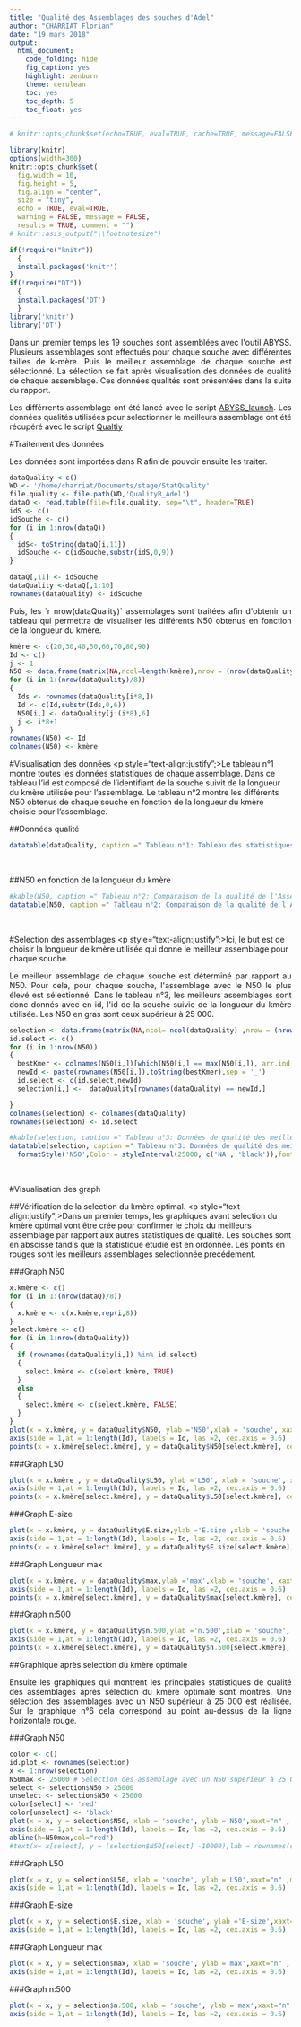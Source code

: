 ```yaml
---
title: "Qualité des Assemblages des souches d'Adel"
author: "CHARRIAT Florian"
date: "19 mars 2018"
output:
  html_document:
    code_folding: hide
    fig_caption: yes
    highlight: zenburn
    theme: cerulean
    toc: yes
    toc_depth: 5
    toc_float: yes
---
```

```r
# knitr::opts_chunk$set(echo=TRUE, eval=TRUE, cache=TRUE, message=FALSE, warning=FALSE, comment="")

library(knitr)
options(width=300)
knitr::opts_chunk$set(
  fig.width = 10, 
  fig.height = 5, 
  fig.align = "center", 
  size = "tiny", 
  echo = TRUE, eval=TRUE, 
  warning = FALSE, message = FALSE, 
  results = TRUE, comment = "")
# knitr::asis_output("\\footnotesize")

```


```r
if(!require("knitr"))
  {
  install.packages('knitr')
}
if(!require("DT"))
  {
  install.packages('DT')
  }
library('knitr')
library('DT')
```

<p style="text-align:justify";>Dans un premier temps les 19 souches sont assemblées avec l'outil ABYSS. Plusieurs assemblages sont effectués pour chaque souche avec différentes tailles de k-mère. Puis le meilleur assemblage de chaque souche est sélectionné. La sélection se fait après visualisation des données de qualité de chaque assemblage. Ces données qualités sont présentées dans la suite du rapport.</p>

<p style="text-align:justify";>Les différrents assemblage ont été lancé avec le script <a href="https://floriancha.github.io/Script/index.html" target="_blank">ABYSS_launch</a>. Les données qualités utilisées pour selectionner le meilleurs assemblage ont été récupéré avec le script <a href="https://floriancha.github.io/Script/index.html" target="_blank">Qualtiy</a> </p>

#Traitement des données

<p style="text-align:justify";>Les données sont importées dans R afin de pouvoir ensuite les traiter.</p>
```r
dataQuality <-c()
WD <- '/home/charriat/Documents/stage/StatQuality'
file.quality <- file.path(WD,'QualityR_Adel')
dataQ <- read.table(file=file.quality, sep="\t", header=TRUE)
idS <- c()
idSouche <- c()
for (i in 1:nrow(dataQ))
{
  idS<- toString(dataQ[i,11])
  idSouche <- c(idSouche,substr(idS,0,9))
}

dataQ[,11] <- idSouche
dataQuality <-dataQ[,1:10]
rownames(dataQuality) <- idSouche
```

<p style="text-align:justify";>Puis, les `r nrow(dataQuality)` assemblages sont traitées afin d'obtenir un tableau qui permettra de visualiser les différents N50 obtenus en fonction de la longueur du kmère.</p>
```r
kmère <- c(20,30,40,50,60,70,80,90)
Id <- c()
j <- 1
N50 <- data.frame(matrix(NA,ncol=length(kmère),nrow = (nrow(dataQuality)/8)))
for (i in 1:(nrow(dataQuality)/8))
{
  Ids <- rownames(dataQuality[i*8,])
  Id <- c(Id,substr(Ids,0,6))
  N50[i,] <- dataQuality[j:(i*8),6]
  j <- i*8+1
}
rownames(N50) <- Id
colnames(N50) <- kmère

```

#Visualisation des données
<p style="text-align:justify";>Le tableau n°1 montre toutes les données statistiques de chaque assemblage. Dans ce tableau l'id est composé de l'identifiant de la souche suivit de la longueur du kmère utilisée pour l'assemblage. Le tableau n°2 montre les différents N50 obtenus de chaque souche en fonction de la longueur du kmère choisie  pour l'assemblage.</p>


##Données qualité 
```R
datatable(dataQuality, caption =" Tableau n°1: Tableau des statistiques de qualité de tous les assemblages",colnames = c('Id', colnames(dataQuality)),extensions = 'Buttons', options = list(dom = 'Blfrtip',buttons = c('copy', 'csv', 'excel', 'pdf', 'print'))) 
```

&nbsp;

##N50 en fonction de la longueur du kmère
```R

#kable(N50, caption =" Tableau n°2: Comparaison de la qualité de l'Assemblage (N50) en fonction de la longueur de kmère utilisée")
datatable(N50, caption =" Tableau n°2: Comparaison de la qualité de l'Assemblage (N50) en fonction de la longueur de kmère utilisée",colnames = c('Id', colnames(N50)),extensions = 'Buttons', options = list(dom = 'Blfrtip',buttons = c('copy', 'csv', 'excel', 'pdf', 'print')))
```

&nbsp;

#Selection des assemblages
<p style="text-align:justify";>Ici, le but est de choisir la longueur de kmère utilisée qui donne le meilleur assemblage pour chaque souche.</p>
<p style="text-align:justify";>Le meilleur assemblage de chaque souche est déterminé par rapport au N50. Pour cela, pour chaque souche, l'assemblage avec le N50 le plus élevé est sélectionné. Dans le tableau n°3, les meilleurs assemblages sont donc donnés avec en id, l'id de la souche suivie de la longueur du kmère utilisée. Les N50 en gras sont ceux supérieur à 25 000.</p>

```r
selection <- data.frame(matrix(NA,ncol= ncol(dataQuality) ,nrow = (nrow(dataQuality)/8)))
id.select <- c()
for (i in 1:nrow(N50))
{
  bestKmer <- colnames(N50[i,])[which(N50[i,] == max(N50[i,]), arr.ind = TRUE)[2]]
  newId <- paste(rownames(N50[i,]),toString(bestKmer),sep = '_')
  id.select <- c(id.select,newId)
  selection[i,] <-  dataQuality[rownames(dataQuality) == newId,]

}
colnames(selection) <- colnames(dataQuality)
rownames(selection) <- id.select

#kable(selection, caption =" Tableau n°3: Données de qualité des meilleurs assemblages selectionnés en fonction de la longueur de kmère utilisée")
datatable(selection, caption =" Tableau n°3: Données de qualité des meilleurs assemblages selectionnés en fonction de la longueur de kmère utilisée", colnames = c('Id', colnames(selection)),extensions = 'Buttons', options = list(dom = 'Blfrtip',buttons = c('copy', 'csv', 'excel', 'pdf', 'print')))%>%
  formatStyle('N50',Color = styleInterval(25000, c('NA', 'black')),fontWeight= styleInterval(25000, c('NA', 'black')))
```

&nbsp;

#Visualisation des graph

##Vérification de la selection du kmère optimal.
<p style="text-align:justify";>Dans un premier temps, les graphiques avant selection du kmère optimal vont être crée pour confirmer le choix du meilleurs assemblage par rapport aux autres statistiques de qualité. Les souches sont en abscisse tandis que la statistique étudié est en ordonnée. Les points en rouges sont les meilleurs assemblages selectionnée precédement.</p>

###Graph N50
```r
x.kmère <- c()
for (i in 1:(nrow(dataQ)/8))
{
  x.kmère <- c(x.kmère,rep(i,8))
}
select.kmère <- c()
for (i in 1:nrow(dataQuality))
{
  if (rownames(dataQuality[i,]) %in% id.select)
  {
    select.kmère <- c(select.kmère, TRUE)
  }
  else 
  {
    select.kmère <- c(select.kmère, FALSE)
  }
}
plot(x = x.kmère, y = dataQuality$N50, ylab ='N50',xlab = 'souche', xaxt="n" , main ='Graphique n°1 : Assemblage de chaque souche en fonction du N50', cex = 0.3)
axis(side = 1,at = 1:length(Id), labels = Id, las =2, cex.axis = 0.6)
points(x = x.kmère[select.kmère], y = dataQuality$N50[select.kmère], cex = 0.4, col = 'red')
```

###Graph L50
```r
plot(x = x.kmère , y = dataQuality$L50, ylab ='L50', xlab = 'souche', xaxt="n" , main ='Graphique n°2 : Assemblage de chaque souche en fonction du L50', cex = 0.1)
axis(side = 1,at = 1:length(Id), labels = Id, las =2, cex.axis = 0.6)
points(x = x.kmère[select.kmère], y = dataQuality$L50[select.kmère], cex = 0.3, col = 'red')
```

###Graph E-size
```r
plot(x = x.kmère, y = dataQuality$E.size,ylab ='E.size',xlab = 'souche',xaxt="n", main ="Graphique n°3 : Assemblage de chaque souche en fonction de l'E-size", cex = 0.3)
axis(side = 1,at = 1:length(Id), labels = Id, las =2, cex.axis = 0.6)
points(x = x.kmère[select.kmère], y = dataQuality$E.size[select.kmère], cex = 0.4, col = 'red')
```

###Graph Longueur max
```r
plot(x = x.kmère, y = dataQuality$max,ylab ='max',xlab = 'souche', xaxt="n" , main ='Graphique n°4 : Assemblage de chaque souche en fonction de la longueur max des contigs', cex = 0.3)
axis(side = 1,at = 1:length(Id), labels = Id, las =2, cex.axis = 0.6)
points(x = x.kmère[select.kmère], y = dataQuality$max[select.kmère], cex = 0.4, col = 'red')

```

###Graph n:500
```r
plot(x = x.kmère, y = dataQuality$n.500,ylab ='n.500',xlab = 'souche', xaxt="n" , main ='Graphique n°5 : Assemblage de chaque souche en fonction du nombre de contigs supérieur à 500', cex = 0.3)
axis(side = 1,at = 1:length(Id), labels = Id, las =2, cex.axis = 0.6)
points(x = x.kmère[select.kmère], y = dataQuality$n.500[select.kmère], cex = 0.4, col = 'red')

```

##Graphique après selection du kmère optimale

<p style="text-align:justify";> Ensuite les graphiques qui montrent les principales statistiques de qualité des assemblages après sélection du kmère optimale sont montrés. Une sélection des assemblages avec un N50 supérieur à 25 000 est réalisée. Sur le graphique n°6 cela correspond au point au-dessus de la ligne horizontale rouge.</p>

###Graph N50
```r
color <- c()
id.plot <- rownames(selection)
x <- 1:nrow(selection)
N50max <- 25000 # Selection des assemblage avec un N50 supérieur à 25 000
select <- selection$N50 > 25000
unselect <- selection$N50 < 25000
color[select] <- 'red'
color[unselect] <- 'black'
plot(x = x, y = selection$N50, xlab = 'souche', ylab ='N50',xaxt="n" , main ='Graphique n°6 : Assemblage de chaque souche en fonction du N50', col = color, cex = 0.4)
axis(side = 1,at = 1:length(Id), labels = Id, las =2, cex.axis = 0.6)
abline(h=N50max,col="red") 
#text(x= x[select], y = (selection$N50[select] -10000),lab = rownames(selection[select,]), cex=0.6)
```

###Graph L50
```r
plot(x = x, y = selection$L50, xlab = 'souche', ylab ='L50',xaxt="n" ,main ='Grapĥique n°7 : Assemblage de chaque souche en fonction du L50', col = color, cex = 0.4)
axis(side = 1,at = 1:length(Id), labels = Id, las =2, cex.axis = 0.6)
```

###Graph E-size
```r
plot(x = x, y = selection$E.size, xlab = 'souche', ylab ='E-size',xaxt="n" ,main ="Graphique n°8 : Assemblage de chaque souche en fonction de l'E-size", col = color, cex = 0.4)
axis(side = 1,at = 1:length(Id), labels = Id, las =2, cex.axis = 0.6)
```

###Graph Longueur max
```r
plot(x = x, y = selection$max, xlab = 'souche', ylab ='max',xaxt="n" , main ='Graphique n°9 : Assemblage de chaque souche en fonction de la longueur max des contigs', col = color, cex = 0.4)
axis(side = 1,at = 1:length(Id), labels = Id, las =2, cex.axis = 0.6)
```

###Graph n:500
```r
plot(x = x, y = selection$n.500, xlab = 'souche', ylab ='max',xaxt="n" , main ='Graphique n°10 : Assemblage de chaque souche en fonction en fonction \n du nombre de contigs supérieur à 500', col = color, cex = 0.4)
axis(side = 1,at = 1:length(Id), labels = Id, las =2, cex.axis = 0.6)
```